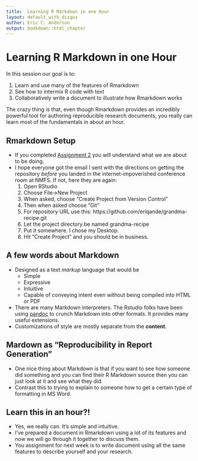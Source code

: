 ```yaml
---
title:  Learning R Markdown in one Hour
layout: default_with_disqus
author: Eric C. Anderson
output: bookdown::html_chapter
---
```


# Learning R Markdown in one Hour {#rmarkdown-in-an-hour}

In this session our goal is to:

1. Learn and use many of the features of Rmarkdown
1. See how to intermix R code with text
1. Collaboratively write a document to illustrate how Rmarkdown works

The crazy thing is that, even though Rmarkdown provides an incredibly powerful tool for
authoring reproducible research documents, you really can learn most of the fundamentals
in about an hour.


## Rmarkdown Setup {#rmarkdown-setup}

* If you completed [Assignment 2](#assignment-2) you will understand what we are about to be doing.
* I hope everyone got the email I sent with the directions on getting
the repository _before_ you landed in the internet-impoverished conference room
at NMFS.  If not, here they are again:
    1. Open RStudio
    2. Choose File->New Project
    3. When asked, choose "Create Project from Version Control"
    4. Then when asked choose "Git"
    5. For repository URL use this:    https://github.com/eriqande/grandma-recipe.git
    6. Let the project directory be named grandma-recipe
    7. Put it somewhere.  I chose my Desktop.
    8. Hit "Create Project" and you should be in business.
    
    

## A few words about Markdown

* Designed as a text _markup_ language that would be
    + Simple
    + Expressive
    + Intuitive
    + Capable of conveying intent even without being
      compiled into HTML or PDF
* There are many Markdown interpreters.  The Rstudio folks
  have been using [pandoc](http://johnmacfarlane.net/pandoc/)
  to crunch Markdown into other formats. It provides many useful
  extensions.
* Customizations of style are mostly separate from the __content__.
  

## Mardown as "Reproducibility in Report Generation"

* One nice thing about Markdown is that if you want to see 
how someone did something and you can find their R Markdown source
then you can just look at it and see what they did.
* Contrast this to trying to explain to someone how to get a certain
type of formatting in MS Word.

## Learn this in an hour?!

* Yes, we really can. It's simple and intuitive.
* I've prepared a document in Rmarkdown using a lot of its features
and now we will go through it together to discuss them.
* You assignment for next week is to write document using all the
same features to describe yourself and your research.

